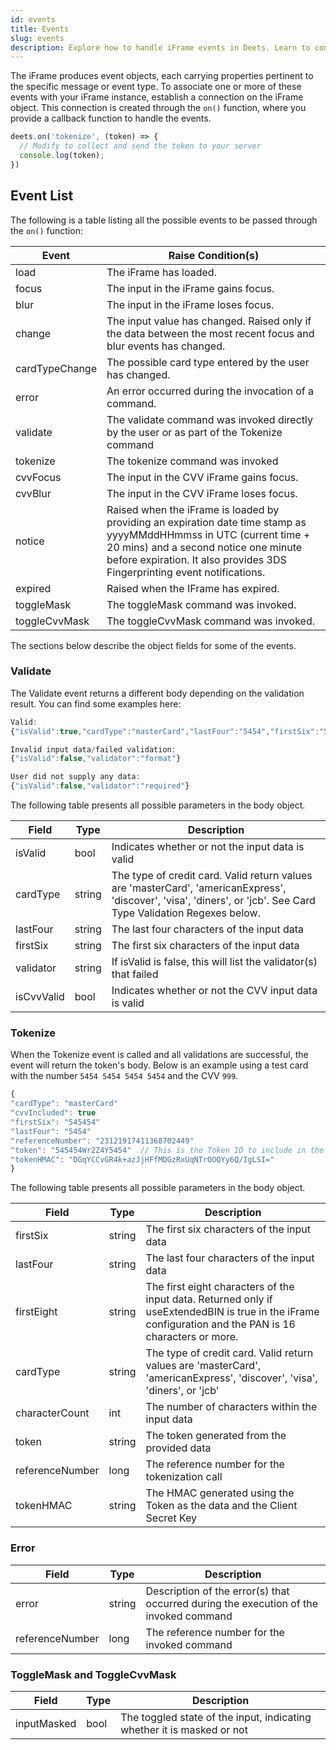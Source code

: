 ```yaml
---
id: events
title: Events
slug: events
description: Explore how to handle iFrame events in Deets. Learn to connect and manage event objects for a seamless integration experience.
---
```


The iFrame produces event objects, each carrying properties pertinent to the specific message or event type. To associate one or more of these events with your iFrame instance, establish a connection on the iFrame object. This connection is created through the `on()` function, where you provide a callback function to handle the events.

```javascript
deets.on('tokenize', (token) => {
  // Modify to collect and send the token to your server
  console.log(token);
})
```

## Event List

The following is a table listing all the possible events to be passed through the `on()` function:

| Event          | Raise Condition(s)                                                                                                                                                                                                                       |
| -------------- | ---------------------------------------------------------------------------------------------------------------------------------------------------------------------------------------------------------------------------------------- |
| load           | The iFrame has loaded.                                                                                                                                                                                                                   |
| focus          | The input in the iFrame gains focus.                                                                                                                                                                                                     |
| blur           | The input in the iFrame loses focus.                                                                                                                                                                                                     |
| change         | The input value has changed. Raised only if the data between the most recent focus and blur events has changed.                                                                                                                          |
| cardTypeChange | The possible card type entered by the user has changed.                                                                                                                                                                                  |
| error          | An error occurred during the invocation of a command.                                                                                                                                                                                    |
| validate       | The validate command was invoked directly by the user or as part of the Tokenize command                                                                                                                                                 |
| tokenize       | The tokenize command was invoked                                                                                                                                                                                                         |
| cvvFocus       | The input in the CVV iFrame gains focus.                                                                                                                                                                                                 |
| cvvBlur        | The input in the CVV iFrame loses focus.                                                                                                                                                                                                 |
| notice         | Raised when the iFrame is loaded by providing an expiration date time stamp as yyyyMMddHHmmss in UTC (current time + 20 mins) and a second notice one minute before expiration. It also provides 3DS Fingerprinting event notifications. |
| expired        | Raised when the IFrame has expired.                                                                                                                                                                                                      |
| toggleMask     | The toggleMask command was invoked.                                                                                                                                                                                                      |
| toggleCvvMask  | The toggleCvvMask command was invoked.                                                                                                                                                                                                   |

The sections below describe the object fields for some of the events.

### Validate

The Validate event returns a different body depending on the validation result. You can find some examples here:

```javascript
Valid:
{"isValid":true,"cardType":"masterCard","lastFour":"5454","firstSix":"545454"}  

Invalid input data/failed validation:  
{"isValid":false,"validator":"format"}  

User did not supply any data:  
{"isValid":false,"validator":"required"}  
```

The following table presents all possible parameters in the body object.

| Field      | Type   | Description                                                                                                                                                       |
| ---------- | ------ | ----------------------------------------------------------------------------------------------------------------------------------------------------------------- |
| isValid    | bool   | Indicates whether or not the input data is valid                                                                                                                  |
| cardType   | string | The type of credit card. Valid return values are 'masterCard', 'americanExpress', 'discover', 'visa', 'diners', or 'jcb'. See Card Type Validation Regexes below. |
| lastFour   | string | The last four characters of the input data                                                                                                                        |
| firstSix   | string | The first six characters of the input data                                                                                                                        |
| validator  | string | If isValid is false, this will list the validator(s) that failed                                                                                                  |
| isCvvValid | bool   | Indicates whether or not the CVV input data is valid                                                                                                              |

### Tokenize

 When the Tokenize event is called and all validations are successful, the event will return the token's body. Below is an example using a test card with the number `5454 5454 5454 5454` and the CVV `999`.

```javascript
{
"cardType": "masterCard"
"cvvIncluded": true
"firstSix": "545454"
"lastFour": "5454"
"referenceNumber": "23121917411368702449"
"token": "545454Wr2Z4Y5454"  // This is the Token ID to include in the Backend API call
"tokenHMAC": "DGqYCCvGR4k+azJjHFfMDGzRxUqNTrOOQYy6Q/IgLSI="
}
```

The following table presents all possible parameters in the body object.

| Field           | Type   | Description                                                                                                                                             |
| --------------- | ------ | ------------------------------------------------------------------------------------------------------------------------------------------------------- |
| firstSix        | string | The first six characters of the input data                                                                                                              |
| lastFour        | string | The last four characters of the input data                                                                                                              |
| firstEight      | string | The first eight characters of the input data. Returned only if useExtendedBIN is true in the iFrame configuration and the PAN is 16 characters or more. |
| cardType        | string | The type of credit card. Valid return values are 'masterCard', 'americanExpress', 'discover', 'visa', 'diners', or 'jcb'                                |
| characterCount  | int    | The number of characters within the input data                                                                                                          |
| token           | string | The token generated from the provided data                                                                                                              |
| referenceNumber | long   | The reference number for the tokenization call                                                                                                          |
| tokenHMAC       | string | The HMAC generated using the Token as the data and the Client Secret Key                                                                                |

### Error

| Field           | Type   | Description                                                                           |
| --------------- | ------ | ------------------------------------------------------------------------------------- |
| error           | string | Description of the error(s) that occurred during the execution of the invoked command |
| referenceNumber | long   | The reference number for the invoked command                                          |

### ToggleMask and ToggleCvvMask

| Field       | Type | Description                                                            |
| ----------- | ---- | ---------------------------------------------------------------------- |
| inputMasked | bool | The toggled state of the input, indicating whether it is masked or not |